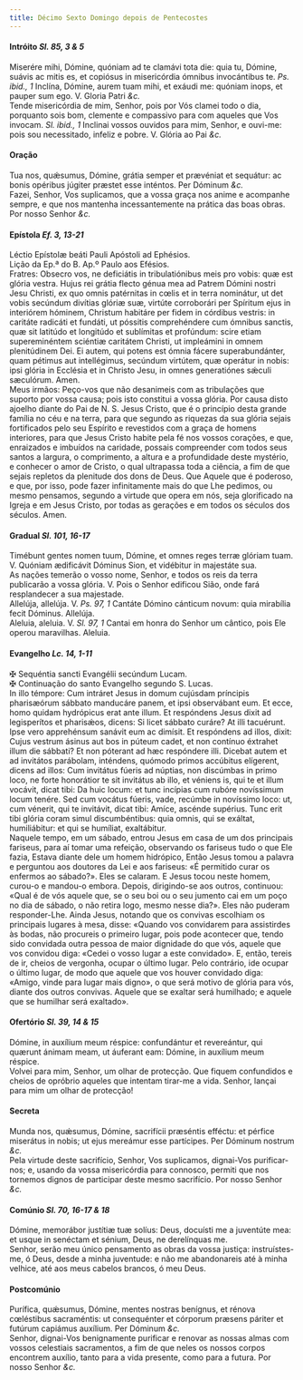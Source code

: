 ```yaml
---
title: Décimo Sexto Domingo depois de Pentecostes
---
```



<h4 class="text-center">Intróito <em>Sl. 85, 3 & 5</em></h4>
<div class="container-fluid">
<div class="row">
<div class="col-6 dropcaps text-justify">
Miserére mihi, Dómine, quóniam ad te clamávi tota die: quia tu, Dómine, suávis ac mitis es, et copiósus in misericórdia ómnibus invocántibus te. <em>Ps. ibid., 1</em> Inclína, Dómine, aurem tuam mihi, et exáudi me: quóniam inops, et pauper sum ego.
V. Gloria Patri <em>&c.</em>
</div>
<div class="col-6 dropcaps text-justify">
Tende misericórdia de mim, Senhor, pois por Vós clamei todo o dia, porquanto sois bom, clemente e compassivo para com aqueles que Vos invocam. <em>Sl. ibid., 1</em> Inclinai vossos ouvidos para mim, Senhor, e ouvi-me: pois sou necessitado, infeliz e pobre.
V. Glória ao Pai <em>&c.</em>
</div>
</div>
</div>

<h4 class="text-center">Oração</h4>
<div class="container-fluid">
<div class="row">
<div class="col-6 dropcaps text-justify">
Tua nos, quǽsumus, Dómine, grátia semper et prævéniat et sequátur: ac bonis opéribus júgiter præstet esse inténtos. Per Dóminum <em>&c.</em>
</div>
<div class="col-6 dropcaps text-justify">
Fazei, Senhor, Vos suplicamos, que a vossa graça nos anime e acompanhe sempre, e que nos mantenha incessantemente na prática das boas obras. Por nosso Senhor <em>&c.</em>
</div>
</div>
</div>

<h4 class="text-center">Epístola <em>Ef. 3, 13-21</em></h4>
<div class="container-fluid">
<div class="row">
<div class="col-6 text-justify">
Léctio Epístolæ beáti Pauli Apóstoli ad Ephésios.
</div>
<div class="col-6 text-justify">
Lição da Ep.ª do B. Ap.º Paulo aos Efésios.
</div>
<div class="col-6 dropcaps text-justify">
Fratres: Obsecro vos, ne deficiátis in tribulatiónibus meis pro vobis: quæ est glória vestra. Hujus rei grátia flecto génua mea ad Patrem Dómini nostri Jesu Christi, ex quo omnis patérnitas in cœlis et in terra nominátur, ut det vobis secúndum divítias glóriæ suæ, virtúte corroborári per Spíritum ejus in interiórem hóminem, Christum habitáre per fidem in córdibus vestris: in caritáte radicáti et fundáti, ut póssitis comprehéndere cum ómnibus sanctis, quæ sit latitúdo et longitúdo et sublímitas et profúndum: scire etiam supereminéntem sciéntiæ caritátem Christi, ut impleámini in omnem plenitúdinem Dei. Ei autem, qui potens est ómnia fácere superabundánter, quam pétimus aut intellégimus, secúndum virtútem, quæ operátur in nobis: ipsi glória in Ecclésia et in Christo Jesu, in omnes generatiónes sǽculi sæculórum. Amen.
</div>
<div class="col-6 dropcaps text-justify">
Meus irmãos: Peço-vos que não desanimeis com as tribulações que suporto por vossa causa; pois isto constitui a vossa glória. Por causa disto ajoelho diante do Pai de N. S. Jesus Cristo, que é o princípio desta grande família no céu e na terra, para que segundo as riquezas da sua glória sejais fortificados pelo seu Espírito e revestidos com a graça de homens interiores, para que Jesus Cristo habite pela fé nos vossos corações, e que, enraizados e imbuídos na caridade, possais compreender com todos seus santos a largura, o comprimento, a altura e a profundidade deste mystério, e conhecer o amor de Cristo, o qual ultrapassa toda a ciência, a fim de que sejais repletos da plenitude dos dons de Deus. Que Aquele que é poderoso, e que, por isso, pode fazer infinitamente mais do que Lhe pedimos, ou mesmo pensamos, segundo a virtude que opera em nós, seja glorificado na Igreja e em Jesus Cristo, por todas as gerações e em todos os séculos dos séculos. Amen.
</div>
</div>
</div>

<h4 class="text-center">Gradual <em>Sl. 101, 16-17</em></h4>
<div class="container-fluid">
<div class="row">
<div class="col-6 dropcaps text-justify">
Timébunt gentes nomen tuum, Dómine, et omnes reges terræ glóriam tuam. V. Quóniam ædificávit Dóminus Sion, et vidébitur in majestáte sua.
</div>
<div class="col-6 dropcaps text-justify">
As nações temerão o vosso nome, Senhor, e todos os reis da terra publicarão a vossa glória. V. Pois o Senhor edificou Sião, onde fará resplandecer a sua majestade.
</div>
<div class="col-6 text-justify">
Allelúja, allelúja. V. <em>Ps. 97, 1</em> Cantáte Dómino cánticum novum: quia mirabília fecit Dóminus. Allelúja.
</div>
<div class="col-6 text-justify">
Aleluia, aleluia. V. <em>Sl. 97, 1</em> Cantai em honra do Senhor um cântico, pois Ele operou maravilhas. Aleluia.
</div>
</div>
</div>

<h4 class="text-center">Evangelho <em>Lc. 14, 1-11</em></h4>
<div class="container-fluid">
<div class="row">
<div class="col-6 text-justify">
<span class="text-danger">&#10016;</span> Sequéntia sancti Evangélii secúndum Lucam.
</div>
<div class="col-6 text-justify">
<span class="text-danger">&#10016;</span> Continuação do santo Evangelho segundo S. Lucas.
</div>
<div class="col-6 dropcaps text-justify">
In illo témpore: Cum intráret Jesus in domum cujúsdam príncipis pharisæórum sábbato manducáre panem, et ipsi observábant eum. Et ecce, homo quidam hydrópicus erat ante illum. Et respóndens Jesus dixit ad legisperítos et pharisǽos, dicens: Si licet sábbato curáre? At illi tacuérunt. Ipse vero apprehénsum sanávit eum ac dimísit. Et respóndens ad illos, dixit: Cujus vestrum ásinus aut bos in púteum cadet, et non contínuo éxtrahet illum die sábbati? Et non póterant ad hæc respóndere illi. Dicebat autem et ad invitátos parábolam, inténdens, quómodo primos accúbitus elígerent, dicens ad illos: Cum invitátus fúeris ad núptias, non discúmbas in primo loco, ne forte honorátior te sit invitátus ab illo, et véniens is, qui te et illum vocávit, dicat tibi: Da huic locum: et tunc incípias cum rubóre novíssimum locum tenére. Sed cum vocátus fúeris, vade, recúmbe in novíssimo loco: ut, cum vénerit, qui te invitávit, dicat tibi: Amíce, ascénde supérius. Tunc erit tibi glória coram simul discumbéntibus: quia omnis, qui se exáltat, humiliábitur: et qui se humíliat, exaltábitur.
</div>
<div class="col-6 dropcaps text-justify">
Naquele tempo, em um sábado, entrou Jesus em casa de um dos principais fariseus, para aí tomar uma refeição, observando os fariseus tudo o que Ele fazia, Estava diante dele um homem hidrópico, Então Jesus tomou a palavra e perguntou aos doutores da Lei e aos fariseus: «É permitido curar os enfermos ao sábado?». Eles se calaram. E Jesus tocou neste homem, curou-o e mandou-o embora. Depois, dirigindo-se aos outros, continuou: «Qual é de vós aquele que, se o seu boi ou o seu jumento cai em um poço no dia de sábado, o não retira logo, mesmo nesse dia?». Eles não puderam responder-Lhe. Ainda Jesus, notando que os convivas escolhiam os principais lugares à mesa, disse: «Quando vos convidarem para assistirdes às bodas, não procureis o primeiro lugar, pois pode acontecer que, tendo sido convidada outra pessoa de maior dignidade do que vós, aquele que vos convidou diga: «Cedei o vosso lugar a este convidado». E, então, tereis de ir, cheios de vergonha, ocupar o último lugar. Pelo contrário, ide ocupar o último lugar, de modo que aquele que vos houver convidado diga: «Amigo, vinde para lugar mais digno», o que será motivo de glória para vós, diante dos outros convivas. Aquele que se exaltar será humilhado; e aquele que se humilhar será exaltado».
</div>
</div>
</div>

<h4 class="text-center">Ofertório <em>Sl. 39, 14 & 15</em></h4>
<div class="container-fluid">
<div class="row">
<div class="col-6 dropcaps text-justify">
Dómine, in auxílium meum réspice: confundántur et revereántur, qui quærunt ánimam meam, ut áuferant eam: Dómine, in auxílium meum réspice.
</div>
<div class="col-6 dropcaps text-justify">
Volvei para mim, Senhor, um olhar de protecção. Que fiquem confundidos e cheios de opróbrio aqueles que intentam tirar-me a vida. Senhor, lançai para mim um olhar de protecção!
</div>
</div>
</div>

<h4 class="text-center">Secreta</h4>
<div class="container-fluid">
<div class="row">
<div class="col-6 dropcaps text-justify">
Munda nos, quǽsumus, Dómine, sacrifícii præséntis efféctu: et pérfice miserátus in nobis; ut ejus mereámur esse partícipes. Per Dóminum nostrum <em>&c.</em>
</div>
<div class="col-6 dropcaps text-justify">
Pela virtude deste sacrifício, Senhor, Vos suplicamos, dignai-Vos purificar-nos; e, usando da vossa misericórdia para connosco, permiti que nos tornemos dignos de participar deste mesmo sacrifício. Por nosso Senhor <em>&c.</em>
</div>
</div>
</div>

<h4 class="text-center">Comúnio <em>Sl. 70, 16-17 & 18</em></h4>
<div class="container-fluid">
<div class="row">
<div class="col-6 dropcaps text-justify">
Dómine, memorábor justítiæ tuæ solíus: Deus, docuísti me a juventúte mea: et usque in senéctam et sénium, Deus, ne derelínquas me.
</div>
<div class="col-6 dropcaps text-justify">
Senhor, serão meu único pensamento as obras da vossa justiça: instruístes-me, ó Deus, desde a minha juventude: e não me abandonareis até à minha velhice, até aos meus cabelos brancos, ó meu Deus.
</div>
</div>
</div>

<h4 class="text-center">Postcomúnio</h4>
<div class="container-fluid">
<div class="row">
<div class="col-6 dropcaps text-justify">
Purífica, quǽsumus, Dómine, mentes nostras benígnus, et rénova cœléstibus sacraméntis: ut consequénter et córporum præsens páriter et futúrum capiámus auxílium. Per Dóminum <em>&c.</em>
</div>
<div class="col-6 dropcaps text-justify">
Senhor, dignai-Vos benignamente purificar e renovar as nossas almas com vossos celestiais sacramentos, a fim de que neles os nossos corpos encontrem auxílio, tanto para a vida presente, como para a futura. Por nosso Senhor <em>&c.</em>
</div>
</div>
</div>
